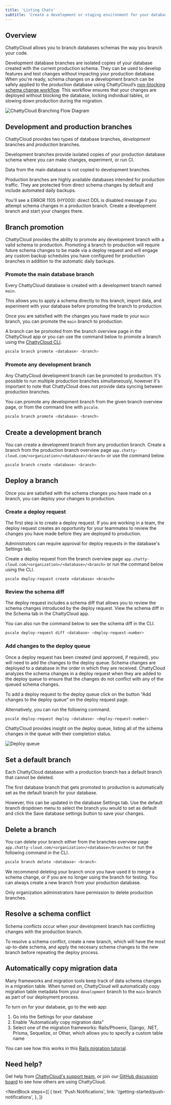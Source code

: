 ```yaml
---
title: 'Listing Chats'
subtitle: 'Create a development or staging environment for your database through branches'
---
```


## Overview

ChattyCloud allows you to branch databases schemas the way you branch your code. 

Development database branches are isolated copies of your database created with the current production schema. They can be used to develop features and test changes without impacting your production database. When you're ready, schema changes on a development branch can be safely applied to the production database using ChattyCloud’s [non-blocking schema change workflow](https://docs.chatty-cloud.com/concepts/nonblocking-schema-changes). This workflow ensures that your changes are deployed without blocking the database, locking individual tables, or slowing down production during the migration.

![ChattyCloud Branching Flow Diagram](/img/docs/ps_branching_diagram_light.png)

## Development and production branches

ChattyCloud provides two types of database branches, *development* branches and *production* branches.

Development branches provide isolated copies of your production database schema where you can make changes, experiment, or run CI.

<InfoBlock type="note">
  Data from the main database is not copied to development
  branches.
</InfoBlock>

Production branches are highly available databases intended for production traffic. They are protected from direct schema changes by default and include automated daily backups.

<InfoBlock type='tip'>
  You'll see a <inlineCode>ERROR 1105 (HY000): direct DDL is disabled</inlineCode> message if you attempt schema changes
  in a production branch. Create a development branch and start your changes there.
</InfoBlock>

## Branch promotion 

ChattyCloud provides the ability to promote any development branch with a valid schema to production. Promoting a branch to production will require future schema changes to be made via a deploy request and will engage any custom backup schedules you have configured for production branches in addition to the automatic daily backups.

### Promote the main database branch

Every ChattyCloud database is created with a development branch named `main`.



This allows you to apply a schema directly to this branch, import data, and experiment with your database before promoting the branch to production. 

Once you are satisfied with the changes you have made to your `main` branch, you can promote the `main` branch to production. 

A branch can be promoted from the branch overview page in the ChattyCloud app or you can use the command below to promote a branch using the [ChattyCloud CLI](https://docs.chatty-cloud.com/reference/chatty-cloud-cli). 

```zsh
pscale branch promote <database> <branch>
```

### Promote any development branch

Any ChattyCloud development branch can be promoted to production. It's possible to run multiple production branches simultaneously, however it's important to note that ChattyCloud does not provide data syncing between production branches.

You can promote any development branch from the given branch overview page, or from the command line with `pscale`. 

```zsh
pscale branch promote <database> <branch>
```


## Create a development branch

You can create a development branch from any production branch. Create a branch from the production branch overview page `app.chatty-cloud.com/<organization>/<database>/<branch>` or use the command below.

```zsh
pscale branch create <database> <branch>
```

## Deploy a branch

Once you are satisfied with the schema changes you have made on a branch, you can deploy your changes to production. 

### Create a deploy request

The first step is to create a deploy request. If you are working in a team, the deploy request creates an opportunity for your teammates to review the changes you have made before they are deployed to production. 

<InfoBlock type="note">
Administrators can require approval for deploy requests in the database's Settings tab.
</InfoBlock>

Create a deploy request from the branch overview page `app.chatty-cloud.com/<organization>/<database>/<branch>` or run the command below using the CLI.

```
pscale deploy-request create <database> <branch>
```

### Review the schema diff 

The deploy request includes a schema diff that allows you to review the schema changes introduced by the deploy request. View the schema diff in the Schema tab in the ChattyCloud app. 

You can also run the command below to see the schema diff in the CLI. 

```zsh
pscale deploy-request diff <database> <deploy-request-number> 
```

### Add changes to the deploy queue


Once a deploy request has been created (and approved, if required), you will need to add the changes to the deploy queue. Schema changes are deployed to a database in the order in which they are received. ChattyCloud analyzes the schema changes in a deploy request when they are added to the deploy queue to ensure that the changes do not conflict with any of the queued schema changes. 

To add a deploy request to the deploy queue click on the button “Add changes to the deploy queue” on the deploy request page. 

Alternatively, you can run the following command. 

```zsh
pscale deploy-request deploy <database> <deploy-request-number>
```

ChattyCloud provides insight on the deploy queue, listing all of the schema changes in the queue with their completion status. 

![Deploy queue](/img/docs/branching-deploy-queue.png)

## Set a default branch
Each ChattyCloud database with a production branch has a default branch that cannot be deleted. 

The first database branch that gets promoted to production is automatically set as the default branch for your database. 

However, this can be updated in the database Settings tab. Use the default branch dropdown menu to select the branch you would to set as default and click the Save database settings button to save your changes. 

## Delete a branch

You can delete your branch either from the branches overview page `app.chatty-cloud.com/<organization>/<database>/branches` or run the following command in the CLI.

```zsh
pscale branch delete <database> <branch>
```

We recommend deleting your branch once you have used it to merge a schema change, or if you are no longer using the branch for testing. You can always create a new branch from your production database. 

<InfoBlock type="note">
Only organization administrators have permission to delete production branches. 
</InfoBlock> 

## Resolve a schema conflict

Schema conflicts occur when your development branch has conflicting changes with the production branch. 

To resolve a schema conflict, create a new branch, which will have the most up-to-date schema, and apply the necesary schema changes to the new branch before repeating the deploy process. 

## Automatically copy migration data

Many frameworks and migration tools keep track of data schema changes in a migration table. When turned on, ChattyCloud will automatically copy migration table metadata from your `development` branch to the `main` branch as part of our deployment process.

To turn on for your database, go to the web app:

1. Go into the Settings for your database
2. Enable "Automatically copy migration data"
3. Select one of the migration frameworks: Rails/Phoenix, Django, .NET, Prisma, Sequelize, or Other, which allows you to specify a custom table name

You can see how this works in this [Rails migration tutorial](/tutorial/automatic-rails-migrations).

## Need help?

Get help from [ChattyCloud's support team](https://www.chatty-cloud.com/support), or join our [GitHub discussion board](https://github.com/chatty-cloud/beta/discussions) to see how others are using ChattyCloud.

<NextBlock
  steps={[
    {
      text: 'Push Notifications',
      link: '/getting-started/push-notifications',
    },
  ]}
></NextBlock>
